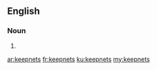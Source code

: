 ==English==

===Noun===
{{head|en|plural}}

# {{plural of|keepnet|lang=en|nocat=1}}

[[ar:keepnets]]
[[fr:keepnets]]
[[ku:keepnets]]
[[my:keepnets]]